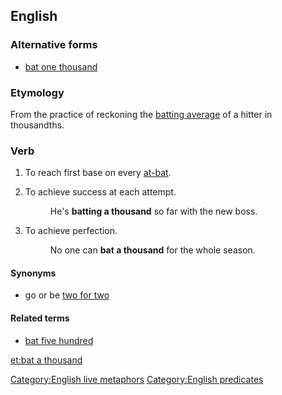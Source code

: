 ==English==

===Alternative forms===
* [[bat one thousand]]

===Etymology===
From the practice of reckoning the [[batting average]] of a hitter in thousandths.

===Verb===
{{en-verb|head=[[bat]] a [[thousand]]|bats a thousand|batting a thousand|batted a thousand}}

# {{baseball}} To reach first base on every [[at-bat]].
# {{idiomatic}} To achieve success at each attempt.
#: He's '''batting a thousand''' so far with the new boss.
# {{idiomatic}} To achieve perfection.
#: No one can '''bat a thousand''' for the whole season.

====Synonyms====
* go or be [[two for two]]

====Related terms====
* [[bat five hundred]]

[[Category:English live metaphors]]
[[Category:English predicates]]

[[et:bat a thousand]]